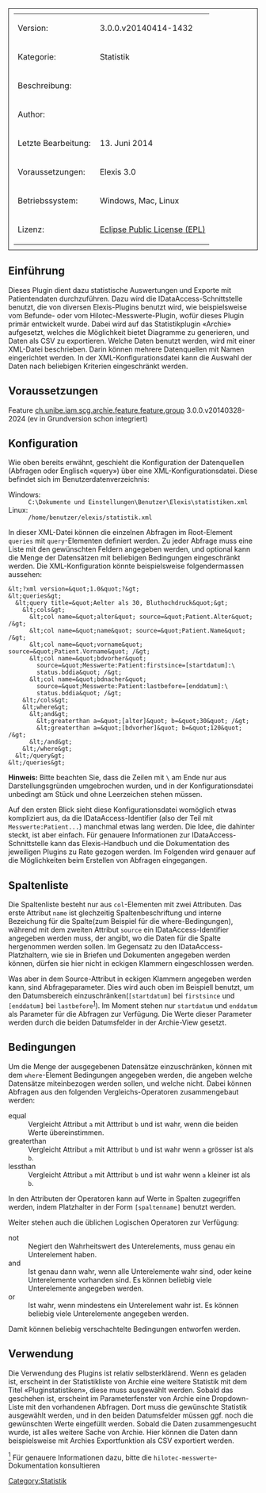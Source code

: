 [[Category:Statistik]]

<table style="width:100%; border: 1px solid; padding: 10px">
	
	<tr>
		<td>Version:</td>
		<td>3.0.0.v20140414-1432</td>
	</tr>
	<tr>
		<td style="width:150px;">Kategorie:</td>
		<td>Statistik</td>
	</tr>
	<tr>
		<td>Beschreibung:</td>
		<td></td>
	</tr>
	<tr>
		<td>Author:</td>
		<td></td>
	</tr>
	<tr>
		<td>Letzte Bearbeitung:</td>
		<td>13. Juni 2014</td>
	</tr>
	<tr>
		<td>Voraussetzungen:</td>
		<td>Elexis 3.0</td>
	</tr>
	<tr>
		<td>Betriebssystem:</td>
		<td>Windows, Mac, Linux</td>
	</tr>
	<tr>
		<td>Lizenz:</td>
		<td>[http://www.eclipse.org/legal/epl-v10.html Eclipse Public License (EPL)]</td>
	</tr>
</table>


== Einführung ==


Dieses Plugin dient dazu statistische Auswertungen und Exporte mit Patientendaten durchzuführen. Dazu wird die IDataAccess-Schnittstelle benutzt, die von diversen Elexis-Plugins benutzt wird, wie beispielsweise vom Befunde- oder vom Hilotec-Messwerte-Plugin, wofür dieses Plugin primär entwickelt wurde. Dabei wird auf das Statistikplugin «Archie» aufgesetzt, welches die Möglichkeit bietet Diagramme zu generieren, und Daten als CSV zu exportieren. Welche Daten benutzt werden, wird mit einer XML-Datei beschrieben. Darin können mehrere Datenquellen mit Namen eingerichtet werden. In der XML-Konfigurationsdatei kann die Auswahl der Daten nach beliebigen Kriterien eingeschränkt werden.


== Voraussetzungen ==


Feature [[ch.unibe.iam.scg.archie.feature.feature.group]] 3.0.0.v20140328-2024	(ev in Grundversion schon integriert)


== Konfiguration ==


Wie oben bereits erwähnt, geschieht die Konfiguration der Datenquellen (Abfragen oder Englisch «query») über eine XML-Konfigurationsdatei. Diese befindet sich im Benutzerdatenverzeichnis:

; Windows:
: <tt>C:\Dokumente und Einstellungen\Benutzer\Elexis\statistiken.xml</tt>
; Linux:
: <tt>/home/benutzer/elexis/statistik.xml</tt>

In dieser XML-Datei können die einzelnen Abfragen im Root-Element <tt>queries</tt> mit <tt>query</tt>-Elementen definiert werden. Zu jeder Abfrage muss eine Liste mit den gewünschten Feldern angegeben werden, und optional kann die Menge der Datensätzen mit beliebigen Bedingungen eingeschränkt werden. Die XML-Konfiguration könnte beispielsweise folgendermassen aussehen:

<pre>&lt;?xml version=&quot;1.0&quot;?&gt;
&lt;queries&gt;
  &lt;query title=&quot;Aelter als 30, Bluthochdruck&quot;&gt;
    &lt;cols&gt;
      &lt;col name=&quot;alter&quot; source=&quot;Patient.Alter&quot; /&gt;
      &lt;col name=&quot;name&quot; source=&quot;Patient.Name&quot; /&gt;
      &lt;col name=&quot;vorname&quot; source=&quot;Patient.Vorname&quot; /&gt;
      &lt;col name=&quot;bdvorher&quot;
        source=&quot;Messwerte:Patient:firstsince=[startdatum]:\
        status.bddia&quot; /&gt; 
      &lt;col name=&quot;bdnacher&quot;
        source=&quot;Messwerte:Patient:lastbefore=[enddatum]:\
        status.bddia&quot; /&gt;
    &lt;/cols&gt;
    &lt;where&gt;
      &lt;and&gt;
        &lt;greaterthan a=&quot;[alter]&quot; b=&quot;30&quot; /&gt;
        &lt;greaterthan a=&quot;[bdvorher]&quot; b=&quot;120&quot; /&gt;
      &lt;/and&gt;
    &lt;/where&gt;
  &lt;/query&gt;
&lt;/queries&gt;</pre>
'''Hinweis:''' Bitte beachten Sie, dass die Zeilen mit <tt>\</tt> am Ende nur aus Darstellungsgründen umgebrochen wurden, und in der Konfigurationsdatei unbedingt am Stück und ohne Leerzeichen stehen müssen.

Auf den ersten Blick sieht diese Konfigurationsdatei womöglich etwas kompliziert aus, da die IDataAccess-Identifier (also der Teil mit <tt>Messwerte:Patient...</tt>) manchmal etwas lang werden. Die Idee, die dahinter steckt, ist aber einfach. Für genauere Informationen zur IDataAccess-Schnittstelle kann das Elexis-Handbuch und die Dokumentation des jeweiligen Plugins zu Rate gezogen werden. Im Folgenden wird genauer auf die Möglichkeiten beim Erstellen von Abfragen eingegangen.


== Spaltenliste ==


Die Spaltenliste besteht nur aus <tt>col</tt>-Elementen mit zwei Attributen. Das erste Attribut <tt>name</tt> ist glechzeitig Spaltenbeschriftung und interne Bezeichung für die Spalte(zum Beispiel für die where-Bedingungen), während mit dem zweiten Attribut <tt>source</tt> ein IDataAccess-Identifier angegeben werden muss, der angibt, wo die Daten für die Spalte hergenommen werden sollen. Im Gegensatz zu den IDataAccess-Platzhaltern, wie sie in Briefen und Dokumenten angegeben werden können, dürfen sie hier nicht in eckigen Klammern eingeschlossen werden.

Was aber in dem Source-Attribut in eckigen Klammern angegeben werden kann, sind Abfrageparameter. Dies wird auch oben im Beispiell benutzt, um den Datumsbereich einzuschränken(<tt>[startdatum]</tt> bei <tt>firstsince</tt> und <tt>[enddatum]</tt> bei <tt>lastbefore</tt><sup>[[#fn1|1]]</sup>). Im Moment stehen nur <tt>startdatum</tt> und <tt>enddatum</tt> als Parameter für die Abfragen zur Verfügung. Die Werte dieser Parameter werden durch die beiden Datumsfelder in der Archie-View gesetzt.


== Bedingungen ==


Um die Menge der ausgegebenen Datensätze einzuschränken, können mit dem <tt>where</tt>-Element Bedingungen angegeben werden, die angeben welche Datensätze miteinbezogen werden sollen, und welche nicht. Dabei können Abfragen aus den folgenden Vergleichs-Operatoren zusammengebaut werden:

; equal
: Vergleicht Attribut <tt>a</tt> mit Atttribut <tt>b</tt> und ist wahr, wenn die beiden Werte übereinstimmen.
; greaterthan
: Vergleicht Attribut <tt>a</tt> mit Atttribut <tt>b</tt> und ist wahr wenn <tt>a</tt> grösser ist als <tt>b</tt>.
; lessthan
: Vergleicht Attribut <tt>a</tt> mit Atttribut <tt>b</tt> und ist wahr wenn <tt>a</tt> kleiner ist als <tt>b</tt>.


In den Attributen der Operatoren kann auf Werte in Spalten zugegriffen werden, indem Platzhalter in der Form <tt>[spaltenname]</tt> benutzt werden.


Weiter stehen auch die üblichen Logischen Operatoren zur Verfügung:


; not
: Negiert den Wahrheitswert des Unterelements, muss genau ein Unterelement haben.
; and
: Ist genau dann wahr, wenn alle Unterelemente wahr sind, oder keine Unterelemente vorhanden sind. Es können beliebig viele Unterelemente angegeben werden.
; or
: Ist wahr, wenn mindestens ein Unterelement wahr ist. Es können beliebig viele Unterelemente angegeben werden.

Damit können beliebig verschachtelte Bedingungen entworfen werden.


== Verwendung ==


Die Verwendung des Plugins ist relativ selbsterklärend. Wenn es geladen ist, erscheint in der Statistikliste von Archie eine weitere Statistik mit dem Titel «Pluginstatistiken», diese muss ausgewählt werden. Sobald das geschehen ist, erscheint im Parameterfenster von Archie eine Dropdown-Liste mit den vorhandenen Abfragen. Dort muss die gewünschte Statistik ausgewählt werden, und in den beiden Datumsfelder müssen ggf. noch die gewünschten Werte eingefüllt werden. Sobald die Daten zusammengesucht wurde, ist alles weitere Sache von Archie. Hier können die Daten dann beispielsweise mit Archies Exportfunktion als CSV exportiert werden.

[[#fnr1|<sup>1</sup>]] Für genauere Informationen dazu, bitte die <tt>hilotec-messwerte</tt>-Dokumentation konsultieren